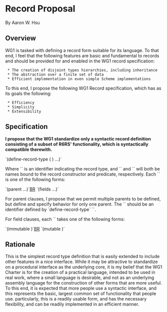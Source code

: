 = Record Proposal = 

By Aaron W. Hsu

== Overview ==

WG1 is tasked with defining a record form suitable for its language. To that end, I feel that the following features are basic and fundamental to records and should be provided for and enabled in the WG1 record specification:

  * The creation of disjoint types hierarchies, including inheritance
  * The abstraction over a finite set of data
  * Efficient implementation in even simple Scheme implementations

To this end, I propose the following WG1 Record specification, which has as its goals the following:

  * Efficiency
  * Simplicity
  * Extensibility

== Specification ==

'''I propose that the WG1 standardize only a syntactic record definition consisting of a subset of R6RS' functionality, which is syntactically compatible therewith.'''

`(define-record-type (<name> <constructor> <predicate>) <clause> ...)`

Where `<name>` is an identifier indicating the record type, and `<constructor>` and `<predicate>` will both be names bound to the record constructor and predicate, respectively. Each `<clause>` is one of the following forms:

`(parent <parent-rtd> ...)`[[BR]]
`(fields <field-spec> ...)`

For parent clauses, I propose that we permit multiple parents to be defined, but define and specify behavior for only one parent. The `<parent-rtd>` should be an identifier defined by `define-record-type` `<name>`. 

For field clauses, each `<field-spec>` takes one of the following forms:

`(immutable <field-name> <field-accessor>)`[[BR]]
`(mutable <field-name> <field-accessor> <field-mutator>)`

== Rationale ==

This is the simplest record type definition that is easily extended to include other features in a nice interface. While it may be attractive to standardize on a procedural interface as the underlying core, it is my belief that the WG1 Charter is for the creation of a practical language, intended to be used in real work, where a small language is desirable, and not as an underlying assembly language for the construction of other forms that are more useful. To this end, it is expected that more people use a syntactic interface, and this represents the basic, largest common set of functionality that people use. particularly, this is a readily usable form, and has the necessary flexibility, and can be readily implemented in an efficient manner.

